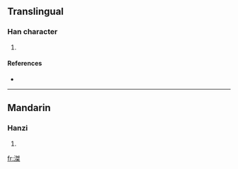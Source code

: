 ==Translingual==

===Han character===
{{Han char|rn=85|rad=水|as=10|sn=13|four=3519<sub>4</sub>|canj=水弓手木 (ENQD)}}

# {{defn|Han|sort=水10}}

====References====
* {{Han ref|kx=0642.260|dkj=18029|dj=1050.070|hdz=31703.080|uh=6ED0|ud=28368|bh=DE66|bd=56934}}

----

==Mandarin==

===Hanzi===
{{cmn-hanzi|pin=[[jié]] ([[jie2]])|wg=chieh<sup>2</sup>}}

# {{defn|Mandarin}}

[[fr:滐]]
